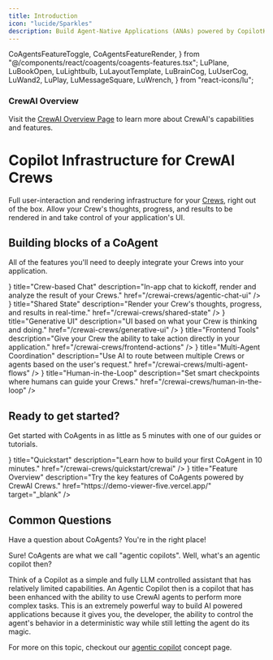 ```yaml
---
title: Introduction
icon: "lucide/Sparkles"
description: Build Agent-Native Applications (ANAs) powered by CopilotKit and CrewAI Flows.
---
```


  CoAgentsFeatureToggle,
  CoAgentsFeatureRender,
} from "@/components/react/coagents/coagents-features.tsx";
  LuPlane,
  LuBookOpen,
  LuLightbulb,
  LuLayoutTemplate,
  LuBrainCog,
  LuUserCog,
  LuWand2,
  LuPlay,
  LuMessageSquare,
  LuWrench,
} from "react-icons/lu";

<div className="p-4 mb-6 rounded-lg bg-orange-50 dark:bg-orange-950 border border-orange-200 dark:border-orange-800">
  <div className="flex items-center gap-2 mb-2">
    <TelescopeIcon className="h-5 w-5 text-orange-500 dark:text-orange-300" />
    <h3 className="text-lg font-semibold text-orange-700 dark:text-orange-300">CrewAI Overview</h3>
  </div>
  <p className="text-orange-700 dark:text-orange-300">
    Visit the <a href="https://v0-crew-land.vercel.app/" target="_blank" rel="noopener noreferrer" className="font-medium underline underline-offset-4 decoration-orange-400 dark:decoration-orange-500 hover:text-orange-600 dark:hover:text-orange-200">CrewAI Overview Page</a> to learn more about CrewAI's capabilities and features.
  </p>
</div>

# Copilot Infrastructure for CrewAI Crews

Full user-interaction and rendering infrastructure for your [Crews](https://docs.crewai.com/), right out of the box. Allow your 
Crew's thoughts, progress, and results to be rendered in and take control of your application's UI.

## Building blocks of a CoAgent

All of the features you'll need to deeply integrate your Crews into your application.

<Cards className="gap-6">
  <Card
    className="p-6 rounded-xl text-base"
    icon={<LuMessageSquare className="text-orange-500 dark:text-orange-300" />}
    title="Crew-based Chat"
    description="In-app chat to kickoff, render and analyze the result of your Crews."
    href="/crewai-crews/agentic-chat-ui"
  />
  <Card
    className="p-6 rounded-xl text-base"
    icon={<FaSync className="text-orange-500 dark:text-orange-300" />}
    title="Shared State"
    description="Render your Crew's thoughts, progress, and results in real-time."
    href="/crewai-crews/shared-state"
  />
  <Card
    className="p-6 rounded-xl text-base"
    icon={<LuLayoutTemplate className="text-orange-500 dark:text-orange-300" />}
    title="Generative UI"
    description="UI based on what your Crew is thinking and doing."
    href="/crewai-crews/generative-ui"
  />
  <Card
    className="p-6 rounded-xl text-base"
    icon={<LuWand2 className="text-orange-500 dark:text-orange-300" />}
    title="Frontend Tools"
    description="Give your Crew the ability to take action directly in your application."
    href="/crewai-crews/frontend-actions"
  />
  <Card
    className="p-6 rounded-xl text-base"
    icon={<LuUserCog className="text-orange-500 dark:text-orange-300" />}
    title="Multi-Agent Coordination"
    description="Use AI to route between multiple Crews or agents based on the user's request."
    href="/crewai-crews/multi-agent-flows"
  />
  <Card
    className="p-6 rounded-xl text-base"
    icon={<LuUserCog className="text-orange-500 dark:text-orange-300" />}
    title="Human-in-the-Loop"
    description="Set smart checkpoints where humans can guide your Crews."
    href="/crewai-crews/human-in-the-loop"
  />
</Cards>

## Ready to get started?

Get started with CoAgents in as little as 5 minutes with one of our guides or tutorials.

<Cards className="gap-6">
  <Card
    className="p-6 rounded-xl text-base"
    icon={<LuPlay className="text-orange-500 dark:text-orange-300" />}
    title="Quickstart"
    description="Learn how to build your first CoAgent in 10 minutes."
    href="/crewai-crews/quickstart/crewai"
  />
  <Card
    className="p-6 rounded-xl text-base"
    icon={<TelescopeIcon className="text-orange-500 dark:text-orange-300" />}
    title="Feature Overview"
    description="Try the key features of CoAgents powered by CrewAI Crews."
    href="https://demo-viewer-five.vercel.app/"
    target="_blank"
  />
</Cards>

## Common Questions

Have a question about CoAgents? You're in the right place!

<Accordions>
<Accordion title="Can you explain what a CoAgent is in more detail?">
Sure! CoAgents are what we call "agentic copilots". Well, what's an agentic copilot then?

Think of a Copilot as a simple and fully LLM controlled assistant that has relatively limited capabilities. An Agentic Copilot then is a copilot
that has been enhanced with the ability to use CrewAI agents to perform more complex tasks. This is an extremely powerful way to build AI
powered applications because it gives you, the developer, the ability to control the agent's behavior in a deterministic way while still letting
the agent do its magic.

For more on this topic, checkout our [agentic copilot](/crewai-crews/concepts/agentic-copilots) concept page.

</Accordion>
</Accordions>
